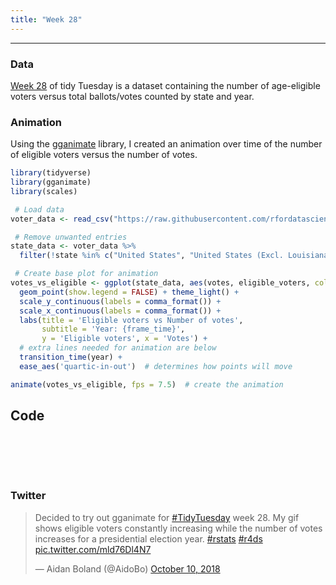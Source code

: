 ```yaml
---
title: "Week 28"
---
```


***

### Data

<a href="https://github.com/rfordatascience/tidytuesday/tree/master/data/2018-10-09" target="_blank">Week 28</a>
of tidy Tuesday is a dataset containing the number of age-eligible voters versus total ballots/votes counted by state and year.

### Animation

Using the
<a href="https://github.com/thomasp85/gganimate" target="_blank">gganimate</a>
library, I created an animation over time of the number of eligible voters versus the number of votes.

```r
library(tidyverse)
library(gganimate)
library(scales)

 # Load data
voter_data <- read_csv("https://raw.githubusercontent.com/rfordatascience/tidytuesday/master/data/2018-10-09/voter_turnout.csv")

 # Remove unwanted entries
state_data <- voter_data %>% 
  filter(!state %in% c("United States", "United States (Excl. Louisiana)"))

 # Create base plot for animation
votes_vs_eligible <- ggplot(state_data, aes(votes, eligible_voters, colour = state)) +
  geom_point(show.legend = FALSE) + theme_light() +
  scale_y_continuous(labels = comma_format()) +
  scale_x_continuous(labels = comma_format()) +
  labs(title = 'Eligible voters vs Number of votes', 
       subtitle = 'Year: {frame_time}',
       y = 'Eligible voters', x = 'Votes') +
  # extra lines needed for animation are below
  transition_time(year) +
  ease_aes('quartic-in-out')  # determines how points will move

animate(votes_vs_eligible, fps = 7.5)  # create the animation
```


## Code

```r
```



<br>  
<br>  

### Twitter

<div align="center">
<blockquote class="twitter-tweet" data-lang="en"><p lang="en" dir="ltr">Decided to try out gganimate for <a href="https://twitter.com/hashtag/TidyTuesday?src=hash&amp;ref_src=twsrc%5Etfw">#TidyTuesday</a> week 28. My gif shows eligible voters constantly increasing while the number of votes increases for a presidential election year. <a href="https://twitter.com/hashtag/rstats?src=hash&amp;ref_src=twsrc%5Etfw">#rstats</a> <a href="https://twitter.com/hashtag/r4ds?src=hash&amp;ref_src=twsrc%5Etfw">#r4ds</a> <a href="https://t.co/mld76Dl4N7">pic.twitter.com/mld76Dl4N7</a></p>&mdash; Aidan Boland (@AidoBo) <a href="https://twitter.com/AidoBo/status/1050014566795612160?ref_src=twsrc%5Etfw">October 10, 2018</a></blockquote>
<script async src="https://platform.twitter.com/widgets.js" charset="utf-8"></script>
</div>
<br>
